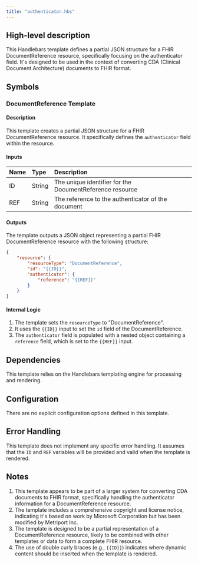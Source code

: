 ```yaml
---
title: "authenticator.hbs"
---
```


## High-level description
This Handlebars template defines a partial JSON structure for a FHIR DocumentReference resource, specifically focusing on the authenticator field. It's designed to be used in the context of converting CDA (Clinical Document Architecture) documents to FHIR format.

## Symbols

### DocumentReference Template
#### Description
This template creates a partial JSON structure for a FHIR DocumentReference resource. It specifically defines the `authenticator` field within the resource.

#### Inputs
| Name | Type | Description |
|:-----|:-----|:------------|
| ID | String | The unique identifier for the DocumentReference resource |
| REF | String | The reference to the authenticator of the document |

#### Outputs
The template outputs a JSON object representing a partial FHIR DocumentReference resource with the following structure:
```json
{
    "resource": {
        "resourceType": "DocumentReference",
        "id": "{{ID}}",
        "authenticator": {
            "reference": "{{REF}}"
        }
    }
}
```

#### Internal Logic
1. The template sets the `resourceType` to "DocumentReference".
2. It uses the `{{ID}}` input to set the `id` field of the DocumentReference.
3. The `authenticator` field is populated with a nested object containing a `reference` field, which is set to the `{{REF}}` input.

## Dependencies
This template relies on the Handlebars templating engine for processing and rendering.

## Configuration
There are no explicit configuration options defined in this template.

## Error Handling
This template does not implement any specific error handling. It assumes that the `ID` and `REF` variables will be provided and valid when the template is rendered.

## Notes
1. This template appears to be part of a larger system for converting CDA documents to FHIR format, specifically handling the authenticator information for a DocumentReference resource.
2. The template includes a comprehensive copyright and license notice, indicating it's based on work by Microsoft Corporation but has been modified by Metriport Inc.
3. The template is designed to be a partial representation of a DocumentReference resource, likely to be combined with other templates or data to form a complete FHIR resource.
4. The use of double curly braces (e.g., `{{ID}}`) indicates where dynamic content should be inserted when the template is rendered.